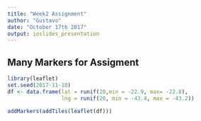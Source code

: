 ---
title: "Week2 Assignment"
author: "Gustavo"
date: "October 17th 2017"
output: ioslides_presentation
---

## Many Markers for Assigment
```{r, echo = FALSE}
library(leaflet)
set.seed(2017-11-10)
df <- data.frame(lat = runif(20,min = -22.9, max= -22.8), 
                 lng = runif(20, min = -43.4, max = -43.2))

addMarkers(addTiles(leaflet(df)))

```

